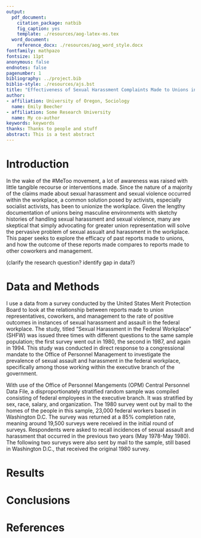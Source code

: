 ```yaml
---
output:
  pdf_document:
    citation_package: natbib
    fig_caption: yes
    template: ./resources/aog-latex-ms.tex
  word_document:
    reference_docx: ./resources/aog_word_style.docx
fontfamily: mathpazo
fontsize: 11pt
anonymous: false
endnotes: false
pagenumber: 1
bibliography: ../project.bib
biblio-style: ./resources/ajs.bst
title: "Effectiveness of Sexual Harassment Complaints Made to Unions in the Federal Workplace"
author:
- affiliation: University of Oregon, Sociology
  name: Emily Beecher
- affiliation: Some Research University
  name: My co-author
keywords: keywords
thanks: Thanks to people and stuff
abstract: This is a test abstract
---
```


# Introduction

In the wake of the #MeToo movement, a lot of awareness was raised with little tangible recourse or interventions made. Since the nature of a majority of the claims made about sexual harassment and sexual violence occurred within the workplace, a common solution posed by activists, especially socialist activists, has been to unionize the workplace. Given the lengthy documentation of unions being masculine environments with sketchy histories of handling sexual harassment and sexual violence, many are skeptical that simply advocating for greater union representation will solve the pervasive problem of sexual assualt and harassment in the workplace. This paper seeks to explore the efficacy of past reports made to unions, and how the outcome of these reports made compares to reports made to other coworkers and management.

(clarify the research question? identify gap in data?)

# Data and Methods

I use a data from a survey conducted by the United States Merit Protection Board to look at the relationship between reports made to union representatives, coworkers, and management to the rate of positive outcomes in instances of sexual harassment and assault in the federal workplace. The study, titled "Sexual Harassment in the Federal Workplace" (SHFW) was issued three times with different questions to the same sample population; the first survey went out in 1980, the second in 1987, and again in 1994. This study was conducted in direct response to a congressional mandate to the Office of Personnel Management to investigate the prevalence of sexual assault and harassment in the federal workplace, specifically among those working within the executive branch of the government.

With use of the Office of Personnel Mangements (OPM) Central Personnel Data File, a disproportionately stratified random sample was compiled consisting of federal employees in the executive branch. It was stratified by sex, race, salary, and organization. The 1980 survey went out by mail to the homes of the people in this sample, 23,000 federal workers based in Washington D.C. The survey was returned at a 85% completion rate, meaning around 19,500 surveys were received in the initial round of surveys. Respondents were asked to recall incidences of sexual assault and harassment that occurred in the previous two years (May 1978-May 1980). The following two surveys were also sent by mail to the sample, still based in Washington D.C., that received the original 1980 survey.

# Results

# Conclusions

# References
